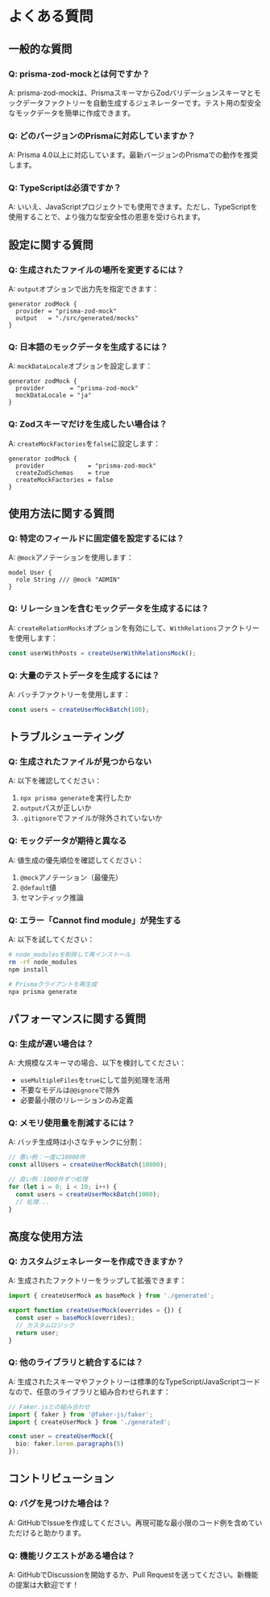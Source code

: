 # よくある質問

## 一般的な質問

### Q: prisma-zod-mockとは何ですか？

A: prisma-zod-mockは、PrismaスキーマからZodバリデーションスキーマとモックデータファクトリーを自動生成するジェネレーターです。テスト用の型安全なモックデータを簡単に作成できます。

### Q: どのバージョンのPrismaに対応していますか？

A: Prisma 4.0以上に対応しています。最新バージョンのPrismaでの動作を推奨します。

### Q: TypeScriptは必須ですか？

A: いいえ、JavaScriptプロジェクトでも使用できます。ただし、TypeScriptを使用することで、より強力な型安全性の恩恵を受けられます。

## 設定に関する質問

### Q: 生成されたファイルの場所を変更するには？

A: `output`オプションで出力先を指定できます：

```prisma
generator zodMock {
  provider = "prisma-zod-mock"
  output   = "./src/generated/mocks"
}
```

### Q: 日本語のモックデータを生成するには？

A: `mockDataLocale`オプションを設定します：

```prisma
generator zodMock {
  provider       = "prisma-zod-mock"
  mockDataLocale = "ja"
}
```

### Q: Zodスキーマだけを生成したい場合は？

A: `createMockFactories`を`false`に設定します：

```prisma
generator zodMock {
  provider            = "prisma-zod-mock"
  createZodSchemas    = true
  createMockFactories = false
}
```

## 使用方法に関する質問

### Q: 特定のフィールドに固定値を設定するには？

A: `@mock`アノテーションを使用します：

```prisma
model User {
  role String /// @mock "ADMIN"
}
```

### Q: リレーションを含むモックデータを生成するには？

A: `createRelationMocks`オプションを有効にして、`WithRelations`ファクトリーを使用します：

```typescript
const userWithPosts = createUserWithRelationsMock();
```

### Q: 大量のテストデータを生成するには？

A: バッチファクトリーを使用します：

```typescript
const users = createUserMockBatch(100);
```

## トラブルシューティング

### Q: 生成されたファイルが見つからない

A: 以下を確認してください：
1. `npx prisma generate`を実行したか
2. `output`パスが正しいか
3. `.gitignore`でファイルが除外されていないか

### Q: モックデータが期待と異なる

A: 値生成の優先順位を確認してください：
1. `@mock`アノテーション（最優先）
2. `@default`値
3. セマンティック推論

### Q: エラー「Cannot find module」が発生する

A: 以下を試してください：
```bash
# node_modulesを削除して再インストール
rm -rf node_modules
npm install

# Prismaクライアントを再生成
npx prisma generate
```

## パフォーマンスに関する質問

### Q: 生成が遅い場合は？

A: 大規模なスキーマの場合、以下を検討してください：
- `useMultipleFiles`を`true`にして並列処理を活用
- 不要なモデルは`@@ignore`で除外
- 必要最小限のリレーションのみ定義

### Q: メモリ使用量を削減するには？

A: バッチ生成時は小さなチャンクに分割：

```typescript
// 悪い例：一度に10000件
const allUsers = createUserMockBatch(10000);

// 良い例：1000件ずつ処理
for (let i = 0; i < 10; i++) {
  const users = createUserMockBatch(1000);
  // 処理...
}
```

## 高度な使用方法

### Q: カスタムジェネレーターを作成できますか？

A: 生成されたファクトリーをラップして拡張できます：

```typescript
import { createUserMock as baseMock } from './generated';

export function createUserMock(overrides = {}) {
  const user = baseMock(overrides);
  // カスタムロジック
  return user;
}
```

### Q: 他のライブラリと統合するには？

A: 生成されたスキーマやファクトリーは標準的なTypeScript/JavaScriptコードなので、任意のライブラリと組み合わせられます：

```typescript
// Faker.jsとの組み合わせ
import { faker } from '@faker-js/faker';
import { createUserMock } from './generated';

const user = createUserMock({
  bio: faker.lorem.paragraphs(5)
});
```

## コントリビューション

### Q: バグを見つけた場合は？

A: GitHubでIssueを作成してください。再現可能な最小限のコード例を含めていただけると助かります。

### Q: 機能リクエストがある場合は？

A: GitHubでDiscussionを開始するか、Pull Requestを送ってください。新機能の提案は大歓迎です！